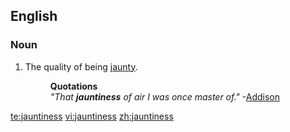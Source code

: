 ==English==

===Noun===
{{en-noun|-}}
# The quality of being [[jaunty]].
#:'''Quotations'''
#:''"That '''jauntiness''' of air I was once master of."''  -[[Addison]]

[[te:jauntiness]]
[[vi:jauntiness]]
[[zh:jauntiness]]